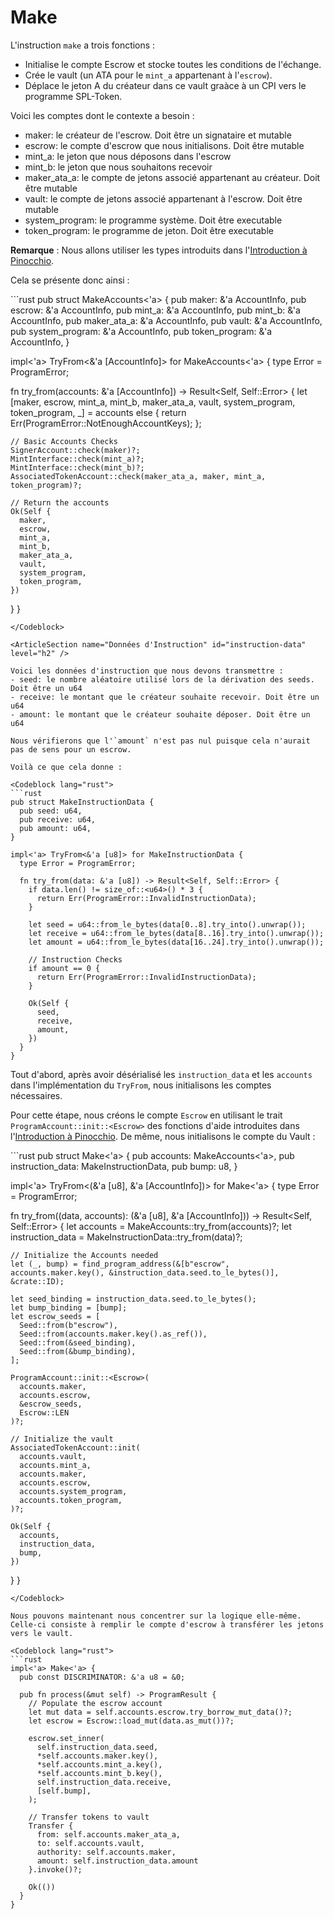 # Make

L'instruction `make` a trois fonctions :
- Initialise le compte Escrow et stocke toutes les conditions de l'échange.
- Crée le vault (un ATA pour le `mint_a` appartenant à l'`escrow`).
- Déplace le jeton A du créateur dans ce vault graàce à un CPI vers le programme SPL-Token.

<ArticleSection name="Comptes Nécessaires" id="required-accounts" level="h2" />

Voici les comptes dont le contexte a besoin :

- maker: le créateur de l'escrow. Doit être un signataire et mutable
- escrow: le compte d'escrow que nous initialisons. Doit être mutable
- mint_a: le jeton que nous déposons dans l'escrow
- mint_b: le jeton que nous souhaitons recevoir
- maker_ata_a: le compte de jetons associé appartenant au créateur. Doit être mutable
- vault: le compte de jetons associé appartenant à l'escrow. Doit être mutable
- system_program: le programme système. Doit être executable
- token_program: le programme de jeton. Doit être executable

**Remarque** : Nous allons utiliser les types introduits dans l'[Introduction à Pinocchio](/en/courses/introduction-to-pinocchio/pinocchio-accounts).

Cela se présente donc ainsi :

<Codeblock lang="rust">
```rust
pub struct MakeAccounts<'a> {
  pub maker: &'a AccountInfo,
  pub escrow: &'a AccountInfo,
  pub mint_a: &'a AccountInfo,
  pub mint_b: &'a AccountInfo,
  pub maker_ata_a: &'a AccountInfo,
  pub vault: &'a AccountInfo,
  pub system_program: &'a AccountInfo,
  pub token_program: &'a AccountInfo,
}

impl<'a> TryFrom<&'a [AccountInfo]> for MakeAccounts<'a> {
  type Error = ProgramError;

  fn try_from(accounts: &'a [AccountInfo]) -> Result<Self, Self::Error> {
    let [maker, escrow, mint_a, mint_b, maker_ata_a, vault, system_program, token_program, _] = accounts else {
      return Err(ProgramError::NotEnoughAccountKeys);
    };

    // Basic Accounts Checks
    SignerAccount::check(maker)?;
    MintInterface::check(mint_a)?;
    MintInterface::check(mint_b)?;
    AssociatedTokenAccount::check(maker_ata_a, maker, mint_a, token_program)?;

    // Return the accounts
    Ok(Self {
      maker,
      escrow,
      mint_a,
      mint_b,
      maker_ata_a,
      vault,
      system_program,
      token_program,
    })
  }
}
```
</Codeblock>

<ArticleSection name="Données d'Instruction" id="instruction-data" level="h2" />

Voici les données d'instruction que nous devons transmettre :
- seed: le nombre aléatoire utilisé lors de la dérivation des seeds. Doit être un u64
- receive: le montant que le créateur souhaite recevoir. Doit être un u64
- amount: le montant que le créateur souhaite déposer. Doit être un u64

Nous vérifierons que l'`amount` n'est pas nul puisque cela n'aurait pas de sens pour un escrow.

Voilà ce que cela donne :

<Codeblock lang="rust">
```rust
pub struct MakeInstructionData {
  pub seed: u64,
  pub receive: u64,
  pub amount: u64,
}

impl<'a> TryFrom<&'a [u8]> for MakeInstructionData {
  type Error = ProgramError;

  fn try_from(data: &'a [u8]) -> Result<Self, Self::Error> {
    if data.len() != size_of::<u64>() * 3 {
      return Err(ProgramError::InvalidInstructionData);
    }

    let seed = u64::from_le_bytes(data[0..8].try_into().unwrap());
    let receive = u64::from_le_bytes(data[8..16].try_into().unwrap());
    let amount = u64::from_le_bytes(data[16..24].try_into().unwrap());

    // Instruction Checks
    if amount == 0 {
      return Err(ProgramError::InvalidInstructionData);
    }

    Ok(Self {
      seed,
      receive,
      amount,
    })
  }
}
```
</Codeblock>

<ArticleSection name="Logique d'Instruction" id="instruction-logic" level="h2" />

Tout d'abord, après avoir désérialisé les `instruction_data` et les `accounts` dans l'implémentation du `TryFrom`, nous initialisons les comptes nécessaires.

Pour cette étape, nous créons le compte `Escrow` en utilisant le trait `ProgramAccount::init::<Escrow>` des fonctions d'aide introduites dans l'[Introduction à Pinocchio](/en/courses/introduction-to-pinocchio/pinocchio-accounts). De même, nous initialisons le compte du Vault :

<Codeblock lang="rust">
```rust
pub struct Make<'a> {
  pub accounts: MakeAccounts<'a>,
  pub instruction_data: MakeInstructionData,
  pub bump: u8,
}

impl<'a> TryFrom<(&'a [u8], &'a [AccountInfo])> for Make<'a> {
  type Error = ProgramError;
  
  fn try_from((data, accounts): (&'a [u8], &'a [AccountInfo])) -> Result<Self, Self::Error> {
    let accounts = MakeAccounts::try_from(accounts)?;
    let instruction_data = MakeInstructionData::try_from(data)?;

    // Initialize the Accounts needed
    let (_, bump) = find_program_address(&[b"escrow", accounts.maker.key(), &instruction_data.seed.to_le_bytes()], &crate::ID);

    let seed_binding = instruction_data.seed.to_le_bytes();
    let bump_binding = [bump];
    let escrow_seeds = [
      Seed::from(b"escrow"),
      Seed::from(accounts.maker.key().as_ref()),
      Seed::from(&seed_binding),
      Seed::from(&bump_binding),
    ];
            
    ProgramAccount::init::<Escrow>(
      accounts.maker,
      accounts.escrow,
      &escrow_seeds,
      Escrow::LEN
    )?;

    // Initialize the vault
    AssociatedTokenAccount::init(
      accounts.vault,
      accounts.mint_a,
      accounts.maker,
      accounts.escrow,
      accounts.system_program,
      accounts.token_program,
    )?;

    Ok(Self {
      accounts,
      instruction_data,
      bump,
    })
  }
}
```
</Codeblock>

Nous pouvons maintenant nous concentrer sur la logique elle-même. Celle-ci consiste à remplir le compte d'escrow à transférer les jetons vers le vault.

<Codeblock lang="rust">
```rust
impl<'a> Make<'a> {
  pub const DISCRIMINATOR: &'a u8 = &0;
  
  pub fn process(&mut self) -> ProgramResult {
    // Populate the escrow account
    let mut data = self.accounts.escrow.try_borrow_mut_data()?;
    let escrow = Escrow::load_mut(data.as_mut())?;
    
    escrow.set_inner(
      self.instruction_data.seed,
      *self.accounts.maker.key(),
      *self.accounts.mint_a.key(),
      *self.accounts.mint_b.key(),
      self.instruction_data.receive,
      [self.bump],
    );

    // Transfer tokens to vault
    Transfer {
      from: self.accounts.maker_ata_a,
      to: self.accounts.vault,
      authority: self.accounts.maker,
      amount: self.instruction_data.amount
    }.invoke()?;

    Ok(())
  }
}
```
</Codeblock>
